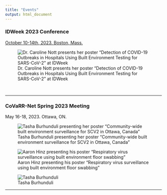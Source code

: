 ```yaml
---
title: "Events"
output: html_document
---
```


### IDWeek 2023 Conference

[October 10-14th, 2023. Boston, Mass.](https://idweek.org/)

![Dr. Caroline Nott presents her poster "Detection of COVID-19 Outbreaks in Hospitals Using Built Environment Testing for SARS-CoV-2" at IDWeek ](public/img/event/idweek-1.jpg)

<br/>

----


### CoVaRR-Net Spring 2023 Meeting 

May 16-18, 2023. Ottawa, ON.

![Tasha Burhunduli presenting her poster "Community-wide built environment surveillance for SCV2 in Ottawa, Canada"](public/img/event/tasha_poster1.jpeg)

![Aaron Hinz presenting his poster "Respiratory virus surveillance using built environment floor swabbing"](public/img/event/aaron_poster1.jpeg)


![Tasha Burhunduli ](public/img/event/tasha_poster2.jpeg)


------------------------------------